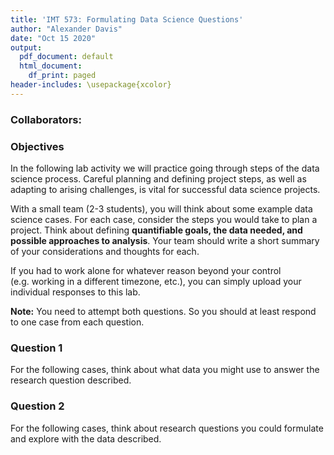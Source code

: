 ```yaml
---
title: 'IMT 573: Formulating Data Science Questions'
author: "Alexander Davis"
date: "Oct 15 2020"
output:
  pdf_document: default
  html_document:
    df_print: paged
header-includes: \usepackage{xcolor}
---
```


<!-- This syntax can be used to add comments that are ignored during knitting process. -->

### Collaborators:

### Objectives

In the following lab activity we will practice going through steps of the data science process. Careful planning and defining project steps, as well as adapting to arising challenges, is vital for successful data science projects. 

With a small team (2-3 students), you will think about some example data science cases. For each case, consider the steps you would take to plan a project. Think about defining **quantifiable goals, the data needed, and possible approaches to analysis**. Your team should write a short summary of your considerations and thoughts for each.

\textcolor{red}{Before you get into the stage of discussing with your team, you should first think and come up with individual responses. Hence, going through the questions and thinking of responses before class is advisable.} If you had to work alone for whatever reason beyond your control (e.g. working in a different timezone, etc.), you can simply upload your individual responses to this lab.

**Note:** You need to attempt both questions. So you should at least respond to one case from each question.

### Question 1
For the following cases, think about what data you might use to answer the research question described.
\begin{enumerate}
\item {\bf Team Formation:} Suppose your boss comes to you and says ``We need to better understand team performance at our company. I want you to explore the characteristics of teams that perform optimally at solving problems.'' How might you go about exploring this research question? 

\textcolor{red}{Response: }

\item {\bf Population Displacement after Disasters:} Suppose you work for the American Red Cross. Your job is to help determine where to send relief supplies, such as food, medicine and water, after a large-scale disaster. However, you know that when crises occur people move to other, less damaged areas, perhaps to live temporarily with family or friends. How might you understand migration patterns following disasters? 

\textcolor{red}{Response: I would take a look at area code population data and join that with the areas affected by the disaster. I would begin with the path of the hurricaine and compare that with the most densly populated areas that were not struck. If the downtown portion of a city was unaffected then I could imagine that would be a spot where many people would go to. I believe stadiums are often used as areas to house many people as long as they are not damaged. I would also want to gather immigration data from people who recently moved into the area. If we can identify previous out of state addresses this could also allow us to identify likley areas individuals might move. There might be neighboring states that also could be effected and individuals might decide to not move away.}

\item {\bf Predicting Patterns of Mobile Application Usage:} Suppose you are tasked with improving the user experience of a particular mobile phone operating system. Your team comes up with the idea to try to decrease the time it takes for applications on the phone to start. How might you understand typical application usage patterns? What additional data might you use to help predict what applications are going to be used next by a particular user?

\textcolor{red}{Response: }

\end{enumerate}

### Question 2
For the following cases, think about research questions you could formulate and explore with the data described.

\begin{enumerate}
\item {\bf Random Acts of Pizza:} Consider a dataset with 5,671 textual requests for pizza from the Reddit community \href{http://www.reddit.com/r/Random_Acts_Of_Pizza/}{Random Acts of Pizza} together with their outcome (successful/unsuccessful) and meta-data. All requests ask for the same thing - a free pizza - but each haver their own unique characteristics. The outcome of each request - whether its author received a pizza or not - is known. Meta-data includes information such as: time of the request, activity of the requester, community-age of the requester, up votes and down votes of the request, number of comments for the request, text of the request, and the title of the request.

\textcolor{red}{Response: }
 
\item {\bf Bike Sharing Systems:} Consider a dataset that contains the hourly and daily count of rental bikes between years 2011 and 2012 in the Capital One bikeshare system with the corresponding weather and seasonal information. This data includes date, season, holiday, day of the week, weather (clear, cloudy, mist, show, rain, thunderstorms, etc.), temperature, humidity, windspeed, and count or both casual and registered users of the bike share system.

\textcolor{red}{Response: }

\end{enumerate}